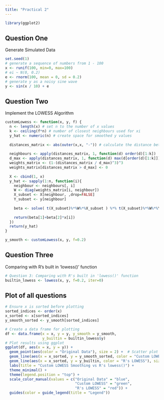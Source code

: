 ```yaml
---
title: "Practical 2"
---
```


```r
library(ggplot2)
```
## Question One
Generate Simulated Data
```r
set.seed(1)
# generate a sequence of numbers from 1 - 100
x <- runif(100, min=0, max=100)
# ei ~ N(0, 0.2)
e <- rnorm(100, mean = 0, sd = 0.2)
# generate y as a noisy sine wave
y <- sin(x / 10) + e 
```

## Question Two
Implement the LOWESS Algorithm
```r
customLowess <- function(x, y, f) {
  n <- length(x) # set n to the number of x values
  k <- ceiling(f*n) # number of closest neighbours used for xi
  y_hat <- numeric(n) # create space for smoothed y values
  
  distances_matrix <- abs(outer(x,x, "-")) # calculate the distance between xj and xi
  
  neighbours <- apply(distances_matrix, 1, function(d) order(d)[1:k])
  d_max <- apply(distances_matrix, 1, function(d) max(d[order(d)[1:k]]))
  weights_matrix <- (1-(distances_matrix / d_max)^3)^3
  weights_matrix[distances_matrix > d_max] <- 0
  
  X <- cbind(1, x)
  y_hat <- sapply(1:n, function(i){
    neighbour <- neighbours[, i]
    W <- diag(weights_matrix[i, neighbour])
    X_subset <- X[neighbour, ,drop=FALSE]
    Y_subset <- y[neighbour]
    
    beta <- solve( t(X_subset)%*%W%*%X_subset ) %*% t(X_subset)%*%W%*%Y_subset
    
    return(beta[1]+beta[2]*x[i])
  })
  return(y_hat)
}

y_smooth <- customLowess(x, y, f=0.2)
```

## Question Three
Comparing with R's built in 'lowess()' function
```r
# Question 3: Comparing with R's built in 'lowess()' function 
builtin_lowess <- lowess(x, y, f=0.2, iter=0)

```


## Plot of all questions
```r

# Ensure x is sorted before plotting
sorted_indices <- order(x)
x_sorted <- x[sorted_indices]
y_smooth_sorted <- y_smooth[sorted_indices]

# Create a data frame for plotting
df <- data.frame(x = x, y = y, y_smooth = y_smooth, 
                 y_builtin = builtin_lowess$y)
# Plot results using ggplot
ggplot(df, aes(x = x, y = y)) + 
  geom_point(aes(color = "Original Data"), size = 2) +  # Scatter plot for original data
  geom_line(aes(x = x_sorted, y = y_smooth_sorted, color = "Custom LOWESS"), size = 1.5) +  # Custom LOWESS line
  geom_line(aes(x = x_sorted, y = y_builtin, color = "R's LOWESS"), size = 1.5, linetype = "dashed") +  # R lowess() line
  labs(title = "Custom LOWESS Smoothing vs R's lowess()") + 
  theme_minimal() + 
  theme(legend.position = "top") + 
  scale_color_manual(values = c("Original Data" = "blue", 
                                "Custom LOWESS" = "green", 
                                "R's LOWESS" = "red")) + 
  guides(color = guide_legend(title = "Legend"))

```

